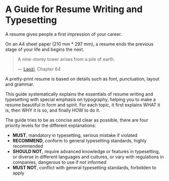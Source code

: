 # A Guide for Resume Writing and Typesetting

A resume gives people a first impression of your career.

On an A4 sheet paper (210 mm \* 297 mm), a resume ends the previous stage of
your life and begins the next.

> A nine-storey tower arises from a pile of earth.
>
> — [Laozi](https://en.wikipedia.org/wiki/Laozi), Chapter 64

A pretty-print resume is based on details such as font, punctuation, layout
and grammar.

This guide systematically explains the essentials of resume writing and
typesetting with special emphasis on typography, helping you to make a resume
beautiful in form and spirit. For each topic, it first explains WHAT it is, then
WHY it is so, and finally HOW to do it.

The guide tries to be as concise and clear as possible, there are four priority
levels for the different explanations:

- **MUST**, mandatory in typesetting, serious mistake if violated
- **RECOMMEND**, conform to general typesetting standards, highly recommended
- **SHOULD NOT**, require advanced knowledge or features in typesetting, or diverse
  in different languages and cultures, or vary with regulations in companies,
  dangerous to use if not informed
- **MUST NOT**, conflict with general typesetting standards, forbidden to apply
